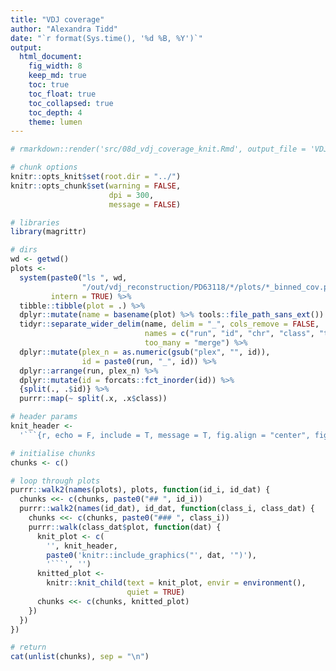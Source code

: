 ```yaml
---
title: "VDJ coverage"
author: "Alexandra Tidd"
date: "`r format(Sys.time(), '%d %B, %Y')`"
output:
  html_document:
    fig_width: 8
    keep_md: true
    toc: true
    toc_float: true
    toc_collapsed: true
    toc_depth: 4
    theme: lumen
---
```



```r
# rmarkdown::render('src/08d_vdj_coverage_knit.Rmd', output_file = 'VDJ_coverage.html', output_dir = 'out/vdj_reconstruction/')

# chunk options
knitr::opts_knit$set(root.dir = "../")
knitr::opts_chunk$set(warning = FALSE,
                      dpi = 300,
                      message = FALSE)

# libraries
library(magrittr)
```

```r
# dirs
wd <- getwd()
plots <-
  system(paste0("ls ", wd,
                "/out/vdj_reconstruction/PD63118/*/plots/*_binned_cov.png"),
         intern = TRUE) %>%
  tibble::tibble(plot = .) %>%
  dplyr::mutate(name = basename(plot) %>% tools::file_path_sans_ext()) %>%
  tidyr::separate_wider_delim(name, delim = "_", cols_remove = FALSE,
                              names = c("run", "id", "chr", "class", "type"),
                              too_many = "merge") %>%
  dplyr::mutate(plex_n = as.numeric(gsub("plex", "", id)),
                id = paste0(run, "_", id)) %>%
  dplyr::arrange(run, plex_n) %>%
  dplyr::mutate(id = forcats::fct_inorder(id)) %>%
  {split(., .$id)} %>%
  purrr::map(~ split(.x, .x$class))

# header params
knit_header <-
  '```{r, echo = F, include = T, message = T, fig.align = "center", fig.pos = "H", out.width = "1200px"}'

# initialise chunks
chunks <- c()

# loop through plots
purrr::walk2(names(plots), plots, function(id_i, id_dat) {
  chunks <<- c(chunks, paste0("## ", id_i))
  purrr::walk2(names(id_dat), id_dat, function(class_i, class_dat) {
    chunks <<- c(chunks, paste0("### ", class_i))
    purrr::walk(class_dat$plot, function(dat) {
      knit_plot <- c(
        '', knit_header,
        paste0('knitr::include_graphics("', dat, '")'),
        '```', '')
      knitted_plot <-
        knitr::knit_child(text = knit_plot, envir = environment(),
                          quiet = TRUE)
      chunks <<- c(chunks, knitted_plot)
    })
  })
})

# return
cat(unlist(chunks), sep = "\n")
```
